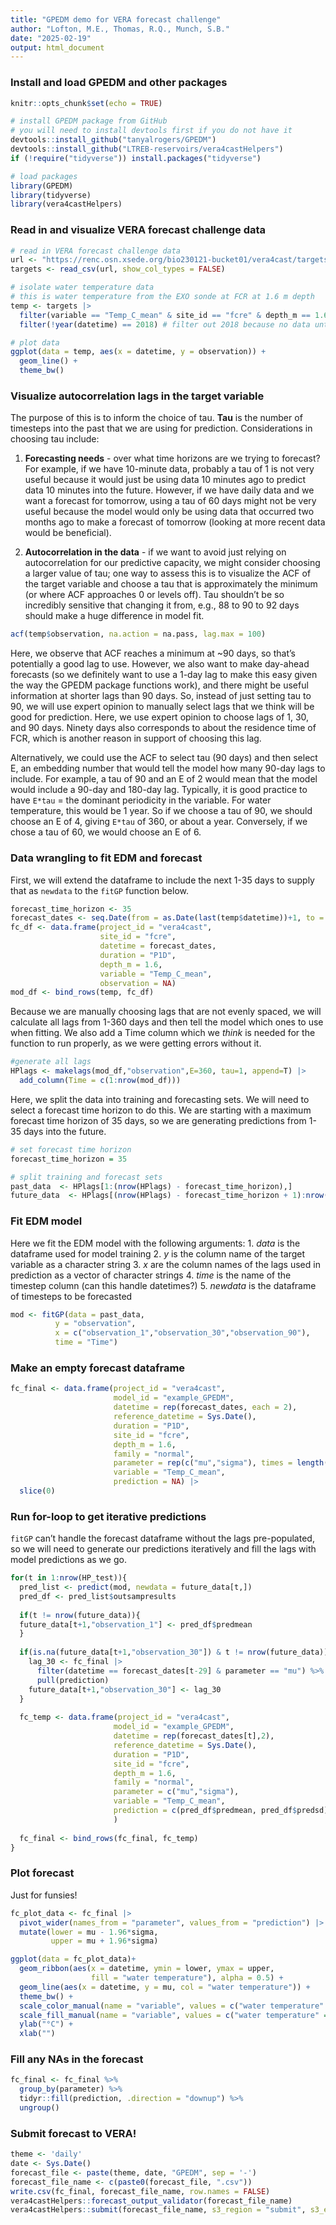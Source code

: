 ```yaml
---
title: "GPEDM demo for VERA forecast challenge"
author: "Lofton, M.E., Thomas, R.Q., Munch, S.B."
date: "2025-02-19"
output: html_document
---
```


### Install and load GPEDM and other packages
```r
knitr::opts_chunk$set(echo = TRUE)

# install GPEDM package from GitHub
# you will need to install devtools first if you do not have it
devtools::install_github("tanyalrogers/GPEDM")
devtools::install_github("LTREB-reservoirs/vera4castHelpers")
if (!require("tidyverse")) install.packages("tidyverse")

# load packages
library(GPEDM)
library(tidyverse)
library(vera4castHelpers)
```

### Read in and visualize VERA forecast challenge data
```r
# read in VERA forecast challenge data
url <- "https://renc.osn.xsede.org/bio230121-bucket01/vera4cast/targets/project_id=vera4cast/duration=P1D/daily-insitu-targets.csv.gz"
targets <- read_csv(url, show_col_types = FALSE)

# isolate water temperature data
# this is water temperature from the EXO sonde at FCR at 1.6 m depth
temp <- targets |>
  filter(variable == "Temp_C_mean" & site_id == "fcre" & depth_m == 1.6) %>%
  filter(!year(datetime) == 2018) # filter out 2018 because no data until August

# plot data
ggplot(data = temp, aes(x = datetime, y = observation)) +
  geom_line() +
  theme_bw()
```

### Visualize autocorrelation lags in the target variable
The purpose of this is to inform the choice of tau. **Tau** is the number of timesteps into the past that we are using for prediction. Considerations in choosing tau include:    

1. **Forecasting needs** - over what time horizons are we trying to forecast? For example, if we have 10-minute data, probably a tau of 1 is not very useful because it would just be using data 10 minutes ago to predict data 10 minutes into the future. However, if we have daily data and we want a forecast for tomorrow, using a tau of 60 days might not be very useful because the model would only be using data that occurred two months ago to make a forecast of tomorrow (looking at more recent data would be beneficial).    

2. **Autocorrelation in the data** - if we want to avoid just relying on autocorrelation for our predictive capacity, we might consider choosing a larger value of tau; one way to assess this is to visualize the ACF of the target variable and choose a tau that is approximately the minimum (or where ACF approaches 0 or levels off). Tau shouldn't be so incredibly sensitive that changing it from, e.g., 88 to 90 to 92 days should make a huge difference in model fit.    

```r
acf(temp$observation, na.action = na.pass, lag.max = 100)
```

Here, we observe that ACF reaches a minimum at ~90 days, so that's potentially a good lag to use. However, we also want to make day-ahead forecasts (so we definitely want to use a 1-day lag to make this easy given the way the GPEDM package functions work), and there might be useful information at shorter lags than 90 days. So, instead of just setting tau to 90, we will use expert opinion to manually select lags that we think will be good for prediction. Here, we use expert opinion to choose lags of 1, 30, and 90 days. Ninety days also corresponds to about the residence time of FCR, which is another reason in support of choosing this lag.

Alternatively, we could use the ACF to select tau (90 days) and then select E, an embedding number that would tell the model how many 90-day lags to include. For example, a tau of 90 and an E of 2 would mean that the model would include a 90-day and 180-day lag. Typically, it is good practice to have `E*tau` = the dominant periodicity in the variable. For water temperature, this would be 1 year. So if we choose a tau of 90, we should choose an E of 4, giving `E*tau` of 360, or about a year. Conversely, if we chose a tau of 60, we would choose an E of 6.

### Data wrangling to fit EDM and forecast
First, we will extend the dataframe to include the next 1-35 days to supply that as `newdata` to the `fitGP` function below.
```r
forecast_time_horizon <- 35
forecast_dates <- seq.Date(from = as.Date(last(temp$datetime))+1, to = as.Date(last(temp$datetime))+forecast_time_horizon, by = "day")
fc_df <- data.frame(project_id = "vera4cast",
                    site_id = "fcre",
                    datetime = forecast_dates,
                    duration = "P1D",
                    depth_m = 1.6,
                    variable = "Temp_C_mean",
                    observation = NA)
mod_df <- bind_rows(temp, fc_df)
```

Because we are manually choosing lags that are not evenly spaced, we will calculate all lags from 1-360 days and then tell the model which ones to use when fitting. We also add a Time column which we *think* is needed for the function to run properly, as we were getting errors without it.
```r
#generate all lags
HPlags <- makelags(mod_df,"observation",E=360, tau=1, append=T) |>
  add_column(Time = c(1:nrow(mod_df)))
```

Here, we split the data into training and forecasting sets. We will need to select a forecast time horizon to do this. We are starting with a maximum forecast time horizon of 35 days, so we are generating predictions from 1-35 days into the future.
```r
# set forecast time horizon
forecast_time_horizon = 35

# split training and forecast sets
past_data  <- HPlags[1:(nrow(HPlags) - forecast_time_horizon),]
future_data  <- HPlags[(nrow(HPlags) - forecast_time_horizon + 1):nrow(HPlags),]
```

### Fit EDM model

Here we fit the EDM model with the following arguments:
1. *data* is the dataframe used for model training
2. *y* is the column name of the target variable as a character string
3. *x* are the column names of the lags used in prediction as a vector of character strings
4. *time* is the name of the timestep column (can this handle datetimes?)
5. *newdata* is the dataframe of timesteps to be forecasted
```r
mod <- fitGP(data = past_data, 
          y = "observation",
          x = c("observation_1","observation_30","observation_90"),
          time = "Time")
```

### Make an empty forecast dataframe
```r
fc_final <- data.frame(project_id = "vera4cast",
                       model_id = "example_GPEDM",
                       datetime = rep(forecast_dates, each = 2),
                       reference_datetime = Sys.Date(),
                       duration = "P1D",
                       site_id = "fcre",
                       depth_m = 1.6,
                       family = "normal",
                       parameter = rep(c("mu","sigma"), times = length(forecast_dates)),
                       variable = "Temp_C_mean",
                       prediction = NA) |> 
  slice(0)
```


### Run for-loop to get iterative predictions

`fitGP` can't handle the forecast dataframe without the lags pre-populated, so we will need to generate our predictions iteratively and fill the lags with model predictions as we go.
```r
for(t in 1:nrow(HP_test)){
  pred_list <- predict(mod, newdata = future_data[t,])
  pred_df <- pred_list$outsampresults
  
  if(t != nrow(future_data)){
  future_data[t+1,"observation_1"] <- pred_df$predmean
  }
  
  if(is.na(future_data[t+1,"observation_30"]) & t != nrow(future_data)){
    lag_30 <- fc_final |>
      filter(datetime == forecast_dates[t-29] & parameter == "mu") %>%
      pull(prediction)
    future_data[t+1,"observation_30"] <- lag_30
  }
  
  fc_temp <- data.frame(project_id = "vera4cast",
                       model_id = "example_GPEDM",
                       datetime = rep(forecast_dates[t],2),
                       reference_datetime = Sys.Date(),
                       duration = "P1D",
                       site_id = "fcre",
                       depth_m = 1.6,
                       family = "normal",
                       parameter = c("mu","sigma"), 
                       variable = "Temp_C_mean",
                       prediction = c(pred_df$predmean, pred_df$predsd)
                       )
  
  fc_final <- bind_rows(fc_final, fc_temp)
}
```

### Plot forecast
Just for funsies!
```r
fc_plot_data <- fc_final |>
  pivot_wider(names_from = "parameter", values_from = "prediction") |>
  mutate(lower = mu - 1.96*sigma,
         upper = mu + 1.96*sigma)

ggplot(data = fc_plot_data)+
  geom_ribbon(aes(x = datetime, ymin = lower, ymax = upper,
                  fill = "water temperature"), alpha = 0.5) +
  geom_line(aes(x = datetime, y = mu, col = "water temperature")) +
  theme_bw() +
  scale_color_manual(name = "variable", values = c("water temperature" = "blue")) +
  scale_fill_manual(name = "variable", values = c("water temperature" = "blue")) +
  ylab("°C") +
  xlab("")
```

### Fill any NAs in the forecast
```r
fc_final <- fc_final %>%
  group_by(parameter) %>%
  tidyr::fill(prediction, .direction = "downup") %>%
  ungroup()
```

### Submit forecast to VERA!
```r
theme <- 'daily'
date <- Sys.Date()
forecast_file <- paste(theme, date, "GPEDM", sep = '-')
forecast_file_name <- c(paste0(forecast_file, ".csv"))
write.csv(fc_final, forecast_file_name, row.names = FALSE)
vera4castHelpers::forecast_output_validator(forecast_file_name)
vera4castHelpers::submit(forecast_file_name, s3_region = "submit", s3_endpoint = "ltreb-reservoirs.org", first_submission = FALSE)

```


